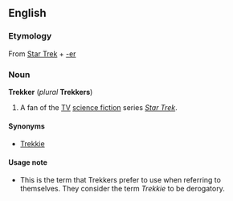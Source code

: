 ==English==
===Etymology===
From [[w:Star Trek|Star Trek]] + [[-er]]

===Noun===
'''Trekker''' (''plural'' '''Trekkers''')

#A fan of the [[TV]] [[science fiction]] series ''[[w:Star_Trek|Star Trek]]''.

====Synonyms====
*[[Trekkie]]

====Usage note====
*This is the term that Trekkers prefer to use when referring to themselves.  They consider the term ''Trekkie'' to be derogatory.